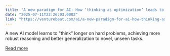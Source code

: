 ```yaml
---
title: "A new paradigm for AI: How ‘thinking as optimization’ leads to better general-purpose models"
date: "2025-07-11T22:26:03.000Z"
link: "https://venturebeat.com/ai/a-new-paradigm-for-ai-how-thinking-as-optimization-leads-to-better-general-purpose-models/"
---
```


A new AI model learns to "think" longer on hard problems, achieving more robust reasoning and better generalization to novel, unseen tasks.

[Read more](https://venturebeat.com/ai/a-new-paradigm-for-ai-how-thinking-as-optimization-leads-to-better-general-purpose-models/)
